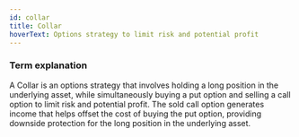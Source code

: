 ```yaml
---
id: collar
title: Collar
hoverText: Options strategy to limit risk and potential profit
---
```


### Term explanation

A Collar is an options strategy that involves holding a long position in the underlying asset, while simultaneously buying a put option and selling a call option to limit risk and potential profit. The sold call option generates income that helps offset the cost of buying the put option, providing downside protection for the long position in the underlying asset.
